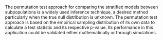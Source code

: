 The permutation test approach 
for comparing the stratified models between subpopulations 
is a widely used inference technique, 
a desired method particularly when the true null distribution is unknown. 
The permutation test approach is based on 
the empirical sampling distribution of its own data 
to calculate a test statistic and its respective p-value. 
Its performance in this application could be validated 
either mathematically or through simulations.
